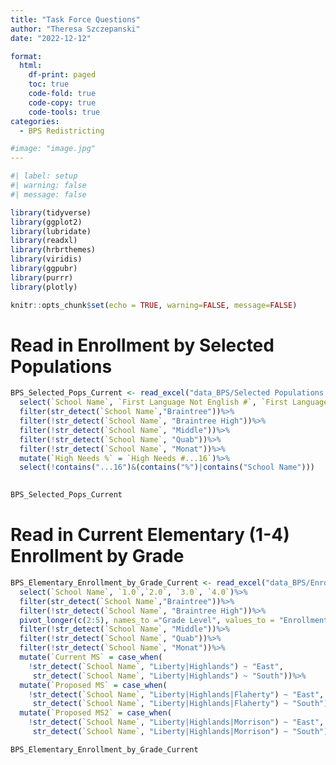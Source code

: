 ```yaml
---
title: "Task Force Questions"
author: "Theresa Szczepanski"
date: "2022-12-12"

format:
  html:
    df-print: paged
    toc: true
    code-fold: true
    code-copy: true
    code-tools: true
categories:
  - BPS Redistricting

#image: "image.jpg"
---
```

```r
#| label: setup
#| warning: false
#| message: false

library(tidyverse)
library(ggplot2)
library(lubridate)
library(readxl)
library(hrbrthemes)
library(viridis)
library(ggpubr)
library(purrr)
library(plotly)

knitr::opts_chunk$set(echo = TRUE, warning=FALSE, message=FALSE)
```

# Read in Enrollment by Selected Populations

```r
BPS_Selected_Pops_Current <- read_excel("data_BPS/Selected Populations Reports (School).xlsx",sheet = "2022-2023", skip = 1)%>%
  select(`School Name`, `First Language Not English #`, `First Language Not English %`, `English Language Learner #`,`English Language Learner %`, `Students With Disabilities #`, `Students With Disabilities %`, contains("#...16"), contains("Low"))%>%
  filter(str_detect(`School Name`,"Braintree"))%>%
  filter(!str_detect(`School Name`, "Braintree High"))%>%
  filter(!str_detect(`School Name`, "Middle"))%>%
  filter(!str_detect(`School Name`, "Quab"))%>%
  filter(!str_detect(`School Name`, "Monat"))%>%
  mutate(`High Needs %` = `High Needs #...16`)%>%
  select(!contains("...16")&(contains("%")|contains("School Name")))
  

BPS_Selected_Pops_Current

```

# Read in Current Elementary (1-4) Enrollment by Grade


```r
BPS_Elementary_Enrollment_by_Grade_Current <- read_excel("data_BPS/Enrollment by Grade (School).xlsx",sheet = "2022-2023", skip = 1)%>%
  select(`School Name`, `1.0`,`2.0`, `3.0`, `4.0`)%>%
  filter(str_detect(`School Name`,"Braintree"))%>%
  filter(!str_detect(`School Name`, "Braintree High"))%>%
  pivot_longer(c(2:5), names_to ="Grade Level", values_to = "Enrollment Grade Level")%>%
  filter(!str_detect(`School Name`, "Middle"))%>%
  filter(!str_detect(`School Name`, "Quab"))%>%
  filter(!str_detect(`School Name`, "Monat"))%>%
  mutate(`Current MS` = case_when(
    !str_detect(`School Name`, "Liberty|Highlands") ~ "East",
     str_detect(`School Name`, "Liberty|Highlands") ~ "South"))%>%
  mutate(`Proposed MS` = case_when(
    !str_detect(`School Name`, "Liberty|Highlands|Flaherty") ~ "East",
     str_detect(`School Name`, "Liberty|Highlands|Flaherty") ~ "South"))%>%
  mutate(`Proposed MS2` = case_when(
    !str_detect(`School Name`, "Liberty|Highlands|Morrison") ~ "East",
     str_detect(`School Name`, "Liberty|Highlands|Morrison") ~ "South"))

BPS_Elementary_Enrollment_by_Grade_Current



```
